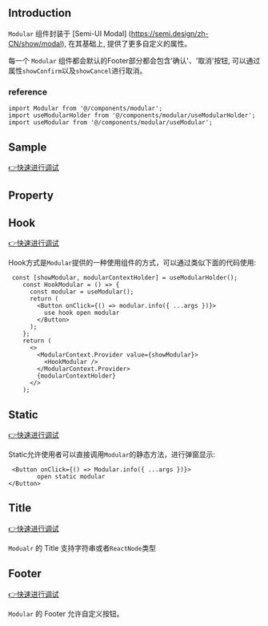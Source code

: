 
<Meta title="Component/Modular" of={ModularStories} />

## Introduction

`Modular` 组件封装于 [Semi-UI Modal] (https://semi.design/zh-CN/show/modal), 在其基础上, 提供了更多自定义的属性。

每一个 `Modular` 组件都会默认的Footer部分都会包含'确认'、'取消'按钮, 可以通过属性`showConfirm`以及`showCancel`进行取消。

### reference

```react
import Modular from '@/components/modular';
import useModularHolder from '@/components/modular/useModularHolder';
import useModular from '@/components/modular/useModular';
```

## Sample

[👉快速进行调试](?path=/story/component-modular--default)

<Canvas of={ModularStories.Default} />

## Property

<Controls of={ModularStories.Default} />

## Hook

[👉快速进行调试](?path=/story/component-modular--hook)

Hook方式是`Modular`提供的一种使用组件的方式，可以通过类似下面的代码使用:

```react
 const [showModular, modularContextHolder] = useModularHolder();
    const HookModular = () => {
      const modular = useModular();
      return (
        <Button onClick={() => modular.info({ ...args })}>
          use hook open modular
        </Button>
      );
    };
    return (
      <>
        <ModularContext.Provider value={showModular}>
          <HookModular />
        </ModularContext.Provider>
        {modularContextHolder}
      </>
    );
```

<Canvas of={ModularStories.Hook} />

## Static

[👉快速进行调试](?path=/story/component-modular--static)

Static允许使用者可以直接调用`Modular`的静态方法，进行弹窗显示:

```react
 <Button onClick={() => Modular.info({ ...args })}>
        open static modular
</Button>
```

<Canvas of={ModularStories.Static} />

## Title

[👉快速进行调试](?path=/story/component-modular--title)

`Modualr` 的 Title 支持字符串或者`ReactNode`类型

<Canvas of={ModularStories.Title} />

## Footer

[👉快速进行调试](?path=/story/component-modular--footer)

`Modular` 的 Footer 允许自定义按钮。

<Canvas of={ModularStories.Footer} />
